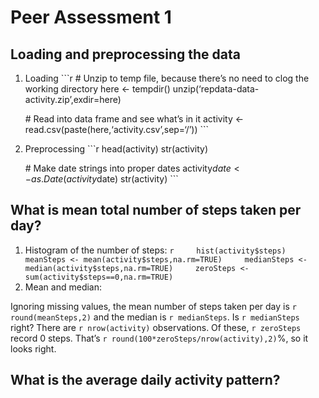 Peer Assessment 1
========================================================

## Loading and preprocessing the data

1. Loading
    ```r
    # Unzip to temp file, because there's no need to clog the working directory
    here <- tempdir()
    unzip('repdata-data-activity.zip',exdir=here)

    # Read into data frame and see what's in it
    activity <- read.csv(paste(here,'activity.csv',sep='/'))
    ```
2. Preprocessing
    ```r
    head(activity)
    str(activity)

    # Make date strings into proper dates
    activity$date <- as.Date(activity$date)
    str(activity)
    ```

## What is mean total number of steps taken per day?

1. Histogram of the number of steps:
    ```r
    hist(activity$steps)
    meanSteps <- mean(activity$steps,na.rm=TRUE)
    medianSteps <- median(activity$steps,na.rm=TRUE)
    zeroSteps <- sum(activity$steps==0,na.rm=TRUE)
    ```
2. Mean and median:

Ignoring missing values, the mean number of steps taken per day is `r round(meanSteps,2)` and the median is `r medianSteps`. Is `r medianSteps` right? There are `r nrow(activity)` observations. Of these, `r zeroSteps` record 0 steps. That's `r round(100*zeroSteps/nrow(activity),2)`%, so it looks right.

## What is the average daily activity pattern?
